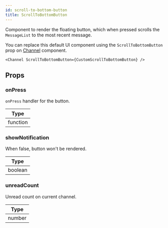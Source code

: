 ```yaml
---
id: scroll-to-bottom-button
title: ScrollToBottomButton
---
```


Component to render the floating button, which when pressed scrolls the `MessageList` to the most recent message.

You can replace this default UI component using the `ScrollToBottomButton` prop on [Channel](../core-components/channel.mdx) component.

```tsx
<Channel ScrollToBottomButton={CustomScrollToBottomButton} />
```

## Props

### onPress

`onPress` handler for the button.

| Type     |
| -------- |
| function |

### showNotification

When false, button won't be rendered.

| Type    |
| ------- |
| boolean |

### unreadCount

Unread count on current channel.

| Type   |
| ------ |
| number |
